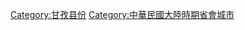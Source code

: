 
{{catmore|康定县|四川省康定县}}
{{DEFAULTSORT:Kangding}}
[[Category:甘孜县份|Category:甘孜县份]]
[[Category:中華民國大陸時期省會城市|Category:中華民國大陸時期省會城市]]